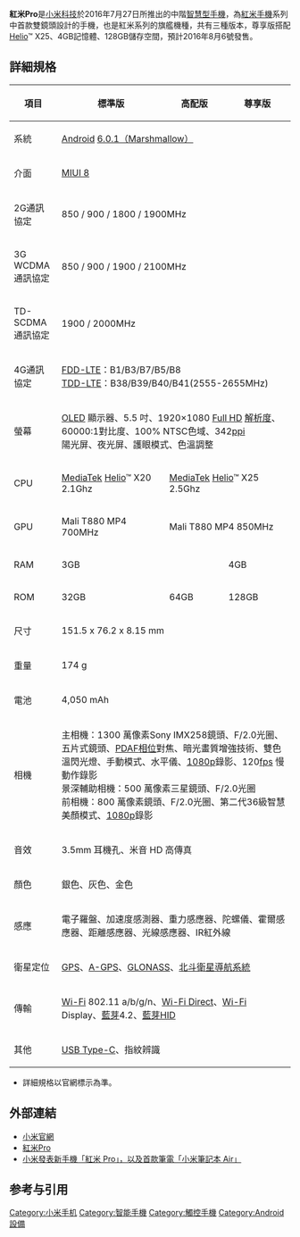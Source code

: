 {{多個問題|
{{advert|time=2016-07-27T09:30:09+00:00}}
{{original research|time=2016-07-27T09:30:09+00:00}}
{{refimprove|time=2016-07-27T14:00:00+08:00}}
{{expand|time=2016-07-27T14:00:00+08:00}}
}}
{{Infobox mobile phone
| name         = 紅米Pro
| codename     =
| logo         = <!-- file name only, i.e. example.png -->
| logosize     = <!-- include "px" - Uses users default image size if omitted -->
| image        = <!-- file name only, i.e. example.png -->
| imagesize    = <!-- include "px" - Uses users default image size if omitted -->
| alt          = 
| caption      = 
| brand        = 
| manufacturer = [[小米科技|小米科技]]
| slogan       = 雙攝十核旗艦手機
| series       = [[紅米手機|紅米手機]]
| modelnumber  = 
| networks     = 
| released     = 2016年7月27日
| available    = {{Start date|2016|08|06}}
| discontinued = 
| unitssold    = 
| unitsshipped = 
| predecessor  = 
| successor    = 
| related      = 
| type         = 
| form         = 
| size         = {{convert|151.5|mm|in|abbr=on}} 長 <br /> {{convert|76.2|mm|in|abbr=on}} 寬 <br /> {{convert|8.15|mm|in|abbr=on}} 厚
| weight       = {{convert|174|g|oz|abbr=on}}
| os           = [[Android|Android]] 6.0 with [[MIUI|MIUI]]
| soc          = 
| cpu          = [[MediaTek|MediaTek]] [[Helio_系列|Helio]]™ X20/X25 
| gpu          = Mali T880 MP4
| memory       = 3GB / 4GB
| storage      = 32GB / 64GB / 128GB
| memory_card  = 最高128GB
| battery      = 4,050[[mAh|mAh]] [[鋰離子聚合物電池|Li-Po]] (不可換式)
| input        = [[電容式感應|電容式]][[多點觸控|多點觸控]][[觸控式螢幕|螢幕]]
| display      = 5.5吋 [[Full_HD|1920x1080]]
| ext_display  = 
| rear_camera  = 1,300萬像素主相機<br/>500萬畫素輔助相機<br>F2.0
| front_camera = 500萬像素<br/>F2.0、85°廣角
| sound        =
| connectivity = [[Wi-Fi|Wi-Fi]] 802.11 a/b/g/n/ac<br>[[Wi-Fi_Direct|Wi-Fi Direct]]、[[Wi-Fi|Wi-Fi]] Display<br>[[藍芽|藍芽]]4.1、[[藍芽規範|藍芽HID]]<br>[[GPS|GPS]]、[[A-GPS|A-GPS]]<br>[[GLONASS|GLONASS]]、[[北斗衛星導航系統|北斗定位]]
| other        = IR[[紅外線|紅外線]]、指紋辨識
| sar          = 
| hac          = 
| website      = 
| references   = 
}}

'''紅米Pro'''是[[小米科技|小米科技]]於2016年7月27日所推出的中階[[智慧型手機|智慧型手機]]，為[[紅米手機|紅米手機]]系列中首款雙鏡頭設計的手機，也是紅米系列的旗艦機種，共有三種版本，尊享版搭配[[Helio_系列|Helio]]™ X25、4GB記憶體、128GB儲存空間，預計2016年8月6號發售。

== 詳細規格 ==
{| class="wikitable" style="text-align:center;"
|-
! 項目 !!標準版 !! 高配版 !! 尊享版
|-
| 系統 || colspan=3 | [[Android|Android]] [[Android_Marshmallow|6.0.1（Marshmallow）]]
|-
| 介面 || colspan=3 | [[MIUI|MIUI 8]]
|-
| 2G通訊協定 || colspan=3 | 850 / 900 / 1800 / 1900MHz
|-
| 3G WCDMA<br>通訊協定 || colspan=3 | 850 / 900 / 1900 / 2100MHz
|-
| TD-SCDMA<br>通訊協定 || colspan=3 | 1900 / 2000MHz
|-
| 4G通訊協定 || colspan=3 | [[長期演進技術|FDD-LTE]]：B1/B3/B7/B5/B8 <br>[[分時長期演進|TDD-LTE]]：B38/B39/B40/B41(2555-2655MHz)
|-
| 螢幕 || colspan=3 | [[OLED|OLED]] 顯示器、5.5 吋、1920×1080 [[Full_HD|Full HD]] [[解析度|解析度]]、60000:1對比度、100% NTSC色域、342[[每英寸像素|ppi]]<br>陽光屏、夜光屏、護眼模式、色溫調整
|-
| CPU || colspan=1 | [[MediaTek|MediaTek]] [[Helio_系列|Helio]]™ X20 2.1Ghz|| colspan=2 | [[MediaTek|MediaTek]] [[Helio_系列|Helio]]™ X25 2.5Ghz
|-
| GPU || colspan=1 | Mali T880 MP4 700MHz|| colspan=2 |Mali T880 MP4 850MHz
|-
| RAM || colspan=2 | 3GB
| 4GB
|-
| ROM || 32GB
| 64GB
| 128GB
|-
| 尺寸 || colspan=3 | 151.5 x 76.2 x 8.15 mm
|-
| 重量 || colspan=3 | 174 g
|-
| 電池 || colspan=3 | 4,050 mAh
|-
| 相機 || colspan=3 |
主相機：1300 萬像素Sony IMX258鏡頭、F/2.0光圈、五片式鏡頭、[[PDAF|PDAF]][[相位|相位]]對焦、暗光畫質增強技術、雙色溫閃光燈、手動模式、水平儀、[[Full_HD|1080p]]錄影、120[[fps|fps]] 慢動作錄影<br>
景深輔助相機：500 萬像素三星鏡頭、F/2.0光圈<br>
前相機：800 萬像素鏡頭、F/2.0光圈、第二代36級智慧美顏模式、[[Full_HD|1080p]]錄影
|-
| 音效 || colspan=3 | 3.5mm 耳機孔、米音 HD 高傳真
|-
| 顏色 || colspan=3 | 銀色、灰色、金色
|-
| 感應 || colspan=3 | 電子羅盤、加速度感測器、重力感應器、陀螺儀、霍爾感應器、距離感應器、光線感應器、IR紅外線
|-
| 衛星定位 || colspan=3 | [[GPS|GPS]]、[[A-GPS|A-GPS]]、[[格洛納斯系統|GLONASS]]、[[北斗衛星導航系統|北斗衛星導航系統]]
|-
| 傳輸 || colspan=3 | [[Wi-Fi|Wi-Fi]] 802.11 a/b/g/n、[[Wi-Fi_Direct|Wi-Fi Direct]]、[[Wi-Fi|Wi-Fi]] Display、[[藍芽|藍芽]]4.2、[[藍芽規範|藍芽HID]]
|-
| 其他 || colspan=3 | [[USB_Type-C|USB Type-C]]、指紋辨識
|}
*詳細規格以官網標示為準。

== 外部連結 ==
*[http://www.mi.com/ 小米官網] {{Wayback|url=http://www.mi.com/ |date=20110225121259 }}
*[http://www.mi.com/redmipro 紅米Pro]
*[https://ccc.technews.tw/2016/07/27/xiao-mi-redmi-pro-and-xiao-mi-notebook/ 小米發表新手機「紅米 Pro」，以及首款筆電「小米筆記本 Air」]

== 参考与引用==
{{Reflist}}

{{小米科技}}

[[Category:小米手机|Category:小米手机]]
[[Category:智能手機|Category:智能手機]]
[[Category:觸控手機|Category:觸控手機]]
[[Category:Android設備|Category:Android設備]]